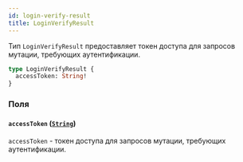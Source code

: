 ```yaml
---
id: login-verify-result
title: LoginVerifyResult
---
```



Тип `LoginVerifyResult` предоставляет токен доступа для запросов мутации, требующих аутентификации.

```graphql
type LoginVerifyResult {
  accessToken: String!
}
```


### Поля

#### `accessToken` ([`String`](/reference/scalars/string))

`accessToken` - токен доступа для запросов мутации, требующих аутентификации.




